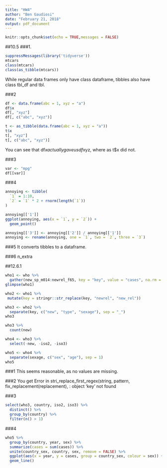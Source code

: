 ```yaml
---
title: "HW4"
author: "Ben Gaudiosi"
date: "February 21, 2018"
output: pdf_document
---
```


```r
knitr::opts_chunk$set(echo = TRUE,messages = FALSE)
```

##10.5
###1.
```r
suppressMessages(library('tidyverse'))
mtcars
class(mtcars)
class(as_tibble(mtcars))
```
While regular data frames only have class dataframe, tibbles also have class tbl_df and tbl.

###2
```r
df <- data.frame(abc = 1, xyz = "a")
df$x
df[, "xyz"]
df[, c("abc", "xyz")]

t <- as_tibble(data.frame(abc = 1, xyz = "a"))
t$x
t[, "xyz"]
t[, c("abc", "xyz")]
```
You can see that df$x actually gave us df$xyz, where as t$x did not.

###3
```r
var <- "mpg"
df[[var]]
```

###4
```r
annoying <- tibble(
  `1` = 1:10,
  `2` = `1` * 2 + rnorm(length(`1`))
)

annoying[['1']]
ggplot(annoying, aes(x = `1`, y = `2`)) +
  geom_point()

annoying[['3']] <- annoying[['2']] / annoying[['1']]
annoying <- rename(annoying, one = `1`, two = `2`, three = `3`)
```

###5
It converts tibbles to a dataframe.

###6
n_extra

##12.6.1
```r
who1 <- who %>%
  gather(new_sp_m014:newrel_f65, key = "key", value = "cases", na.rm = TRUE)
glimpse(who1)

who2 <- who1 %>%
 mutate(key = stringr::str_replace(key, "newrel", "new_rel"))

who3 <- who2 %>%
  separate(key, c("new", "type", "sexage"), sep = "_")
who3

who3 %>%
  count(new)

who4 <- who3 %>%
  select(-new, -iso2, -iso3)

who5 <- who4 %>%
  separate(sexage, c("sex", "age"), sep = 1)
who5

```
###1
This seems reasonable, as no values are missing.

###2
You get 
Error in stri_replace_first_regex(string, pattern, fix_replacement(replacement),  : 
  object 'key' not found

###3
```r
select(who3, country, iso2, iso3) %>%
  distinct() %>%
  group_by(country) %>%
  filter(n() > 1)
```
  
###4
```r
who5 %>%
  group_by(country, year, sex) %>%
  summarize(cases = sum(cases)) %>%
  unite(country_sex, country, sex, remove = FALSE) %>%
  ggplot(aes(x = year, y = cases, group = country_sex, colour = sex)) +
  geom_line()
```